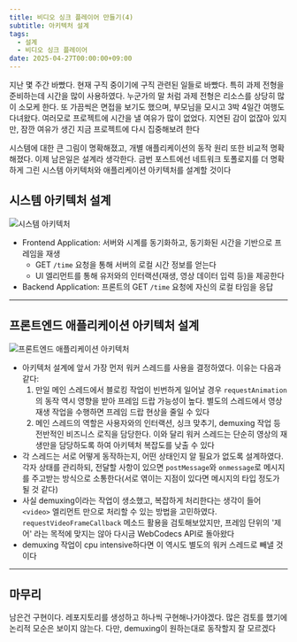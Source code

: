 ```yaml
---
title: 비디오 싱크 플레이어 만들기(4)
subtitle: 아키텍처 설계
tags:
  - 설계
  - 비디오 싱크 플레이어
date: 2025-04-27T00:00:00+09:00
---
```


지난 몇 주간 바빴다. 현재 구직 중이기에 구직 관련된 일들로 바빴다. 특히 과제 전형을 준비하는데 시간을 많이 사용하였다. 누군가의 말 처럼 과제 전형은 리소스를 상당히 많이 소모케 한다. 또 가끔씩은 면접을 보기도 했으며, 부모님을 모시고 3박 4일간 여행도 다녀왔다. 여러모로 프로젝트에 시간을 낼 여유가 많이 없었다. 지연된 감이 없잖아 있지만, 잠깐 여유가 생긴 지금 프로젝트에 다시 집중해보려 한다

시스템에 대한 큰 그림이 명확해졌고, 개별 애플리케이션의 동작 원리 또한 비교적 명확해졌다. 이제 남은일은 설계라 생각한다. 금번 포스트에선 네트워크 토폴로지를 더 명확하게 그린 시스템 아키텍처와 애플리케이션 아키텍처를 설계할 것이다

## 시스템 아키텍처 설계
![시스템 아키텍처](/markdown/blog/project/video-sync/system_architecture.png)
- Frontend Application: 서버와 시계를 동기화하고, 동기화된 시간을 기반으로 프레임을 재생
  - GET `/time` 요청을 통해 서버의 로컬 시간 정보를 얻는다
  - UI 엘리먼트를 통해 유저와의 인터랙션(재생, 영상 데이터 입력 등)을 제공한다
- Backend Application: 프론트의 GET `/time` 요청에 자신의 로컬 타임을 응답

---

## 프론트엔드 애플리케이션 아키텍처 설계
![프론트엔드 애플리케이션 아키텍처](/markdown/blog/project/video-sync/frontend_application_architecture.png)
- 아키텍처 설계에 앞서 가장 먼저 워커 스레드를 사용을 결정하였다. 이유는 다음과 같다:
  1. 만일 메인 스레드에서 블로킹 작업이 빈번하게 일어날 경우 `requestAnimation`의 동작 역시 영향을 받아 프레임 드랍 가능성이 높다. 별도의 스레드에서 영상 재생 작업을 수행하면 프레임 드랍 현상을 줄일 수 있다
  2. 메인 스레드의 역할은 사용자와의 인터랙션, 싱크 맞추기, demuxing 작업 등 전반적인 비즈니스 로직을 담당한다. 이와 달리 워커 스레드는 단순히 영상의 재생만을 담당하도록 하여 아키텍처 복잡도를 낮출 수 있다
- 각 스레드는 서로 어떻게 동작하는지, 어떤 상태인지 알 필요가 없도록 설계하였다. 각자 상태를 관리하되, 전달할 사항이 있으면 `postMessage`와 `onmessage`로 메시지를 주고받는 방식으로 소통한다(서로 엮이는 지점이 있다면 메시지의 타입 정도가 될 것 같다)
- 사실 demuxing이라는 작업이 생소했고, 복잡하게 처리한다는 생각이 들어 `<video>` 엘리먼트 만으로 처리할 수 있는 방법을 고민하였다. `requestVideoFrameCallback` 메소드 활용을 검토해보았지만, 프레임 단위의 '제어' 라는 목적에 맞지는 않아 다시금 WebCodecs API로 돌아왔다
- demuxing 작업이 cpu intensive하다면 이 역시도 별도의 워커 스레드로 빼낼 것이다

---

## 마무리
남은건 구현이다. 레포지토리를 생성하고 하나씩 구현해나가야겠다. 많은 검토를 했기에 논리적 모순은 보이지 않는다. 다만, demuxing이 원하는대로 동작할지 잘 모르겠다